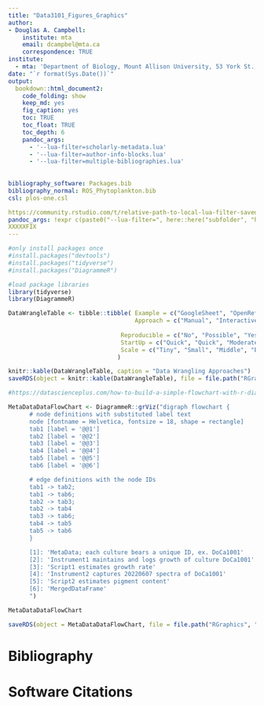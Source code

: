 ```yaml
---
title: "Data3101_Figures_Graphics"
author:
- Douglas A. Campbell:
    institute: mta
    email: dcampbel@mta.ca
    correspondence: TRUE
institute:
  - mta: 'Department of Biology, Mount Allison University, 53 York St., Sackville NB, Canada, E4L 1C9.'
date: "`r format(Sys.Date())`"  
output:
  bookdown::html_document2:
    code_folding: show
    keep_md: yes
    fig_caption: yes
    toc: TRUE
    toc_float: TRUE
    toc_depth: 6
    pandoc_args:
      - '--lua-filter=scholarly-metadata.lua'
      - '--lua-filter=author-info-blocks.lua'
      - '--lua-filter=multiple-bibliographies.lua'
      
     
bibliography_software: Packages.bib
bibliography_normal: ROS_Phytoplankton.bib
csl: plos-one.csl

https://community.rstudio.com/t/relative-path-to-local-lua-filter-saved-in-blogdown-repo/77854/2
pandoc_args: !expr c(paste0("--lua-filter=", here::here("subfolder", "highlight.lua")), "--no-highlight")
XXXXXFIX
---
```


```r
#only install packages once
#install.packages("devtools")
#install.packages("tidyverse")
#install.packages("DiagrammeR")

#load package libraries
library(tidyverse)
library(DiagrammeR)
```

```r
DataWrangleTable <- tibble::tibble( Example = c("GoogleSheet", "OpenRefine", "RNotebook", "RScript", "DataIku"),
                                    Approach = c("Manual", "Interactive", "Interactive", "Scripted", "AI"),
                                
                                Reproducible = c("No", "Possible", "Yes", "Yes", "Possible"),
                                StartUp = c("Quick", "Quick", "Moderate", "Moderate", "Slow"),
                                Scale = c("Tiny", "Small", "Middle", "Big", "Bigger"),
                               )

knitr::kable(DataWrangleTable, caption = "Data Wrangling Approaches")
saveRDS(object = knitr::kable(DataWrangleTable), file = file.path("RGraphics", "DataWranglingTable.Rds"))
```

```r
#https://datascienceplus.com/how-to-build-a-simple-flowchart-with-r-diagrammer-package/

MetaDataDataFlowChart <- DiagrammeR::grViz("digraph flowchart {
      # node definitions with substituted label text
      node [fontname = Helvetica, fontsize = 18, shape = rectangle]        
      tab1 [label = '@@1']
      tab2 [label = '@@2']
      tab3 [label = '@@3']
      tab4 [label = '@@4']
      tab5 [label = '@@5']
      tab6 [label = '@@6']

      # edge definitions with the node IDs
      tab1 -> tab2;
      tab1 -> tab6;
      tab2 -> tab3;
      tab2 -> tab4
      tab3 -> tab6;
      tab4 -> tab5
      tab5 -> tab6
      }

      [1]: 'MetaData; each culture bears a unique ID, ex. DoCa1001'
      [2]: 'Instrument1 maintains and logs growth of culture DoCa1001'
      [3]: 'Script1 estimates growth rate'
      [4]: 'Instrument2 captures 20220607 spectra of DoCa1001'
      [5]: 'Script2 estimates pigment content'
      [6]: 'MergedDataFrame'
      ")

MetaDataDataFlowChart

saveRDS(object = MetaDataDataFlowChart, file = file.path("RGraphics", "MetaDataFlowChart.Rds"))

```

# Bibliography{-}
<div id = "refs_normal"></div>

# Software Citations{-}
<div id = "refs_software"></div>


